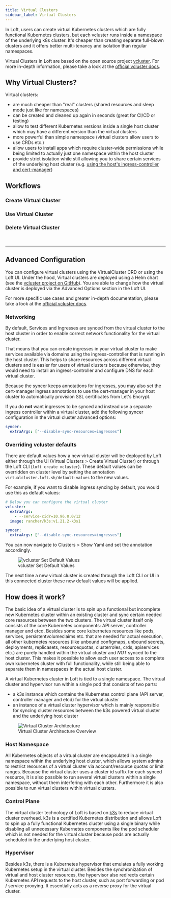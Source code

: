 ```yaml
---
title: Virtual Clusters
sidebar_label: Virtual Clusters
---
```




In Loft, users can create virtual Kubernetes clusters which are fully functional Kubernetes clusters, but each vcluster runs inside a namespace of the underlying k8s cluster. It's cheaper than creating separate full-blown clusters and it offers better multi-tenancy and isolation than regular namespaces.

Virtual Clusters in Loft are based on the open source project [vcluster](https://github.com/loft-sh/vcluster). For more in-depth information, please take a look at the [official vcluster docs](https://www.vcluster.com/docs/architecture/basics).

## Why Virtual Clusters?
Virtual clusters:
- are much cheaper than "real" clusters (shared resources and sleep mode just like for namespaces)
- can be created and cleaned up again in seconds (great for CI/CD or testing)
- allow to test different Kubernetes versions inside a single host cluster which may have a different version than the virtual clusters
- more powerful than simple namespace (virtual clusters allow users to use CRDs etc.)
- allow users to install apps which require cluster-wide permissions while being limited to actually just one namespace within the host cluster
- provide strict isolation while still allowing you to share certain services of the underlying host cluster (e.g. [using the host's ingress-controller and cert-manager](#networking))


## Workflows

### Create Virtual Cluster
<CreateVClusterFragment/>

### Use Virtual Cluster
<UseVClusterFragment/>

### Delete Virtual Cluster
<DeleteVClusterFragment/>

<br/>

---


## Advanced Configuration
You can configure virtual clusters using the VirtualCluster CRD or using the Loft UI. Under the hood, Virtual clusters are deployed using a Helm chart (see the [vcluster project on GitHub](https://github.com/loft-sh/vluster)). You are able to change how the virtual cluster is deployed via the Advanced Options section in the Loft UI.

For more specific use cases and greater in-depth documentation, please take a look at the [official vcluster docs](https://www.vcluster.com/docs/architecture/basics).

### Networking
By default, Services and Ingresses are synced from the virtual cluster to the host cluster in order to enable correct network functionality for the virtual cluster.

That means that you can create ingresses in your virtual cluster to make services available via domains using the ingress-controller that is running in the host cluster. This helps to share resources across different virtual clusters and is easier for users of virtual clusters because otherwise, they would need to install an ingress-controller and configure DNS for each virtual cluster.

Because the syncer keeps annotations for ingresses, you may also set the cert-manager ingress annotations to use the cert-manager in your host cluster to automatically provision SSL certificates from Let's Encrypt.

If you do **not** want ingresses to be synced and instead use a separate ingress controller within a virtual cluster, add the following syncer configuration in the virtual cluster advanced options:
```yaml
syncer:
  extraArgs: ["--disable-sync-resources=ingresses"]
```

### Overriding vcluster defaults

There are default values how a new virtual cluster will be deployed by Loft either through the UI (Virtual Clusters > Create Virtual Cluster) or through the Loft CLI (`loft create vcluster`). These default values can be overridden on cluster level by setting the annotation `virtualcluster.loft.sh/default-values` to the new values. 

For example, if you want to disable ingress syncing by default, you would use this as default values:
```yaml
# Below you can configure the virtual cluster
vcluster:
  extraArgs:
    - --service-cidr=10.96.0.0/12
  image: rancher/k3s:v1.21.2-k3s1

syncer:
  extraArgs: ["--disable-sync-resources=ingresses"]
```

You can now navigate to Clusters > Show Yaml and set the annotation accordingly.

<figure class="frame">
    <img src="/docs/media/ui/vclusters/vcluster-default-values.png" alt="vcluster Set Default Values" />
    <figcaption>vcluster Set Default Values</figcaption>
</figure>

The next time a new virtual cluster is created through the Loft CLI or UI in this connected cluster these new default values will be applied.

## How does it work?
The basic idea of a virtual cluster is to spin up a functional but incomplete new Kubernetes cluster within an existing cluster and sync certain needed core resources between the two clusters.
The virtual cluster itself only consists of the core Kubernetes components: API server, controller manager and etcd.
Besides some core kubernetes resources like pods, services, persistentvolumeclaims etc. that are needed for actual execution, all other kubernetes resources (like unbound configmaps, unbound secrets, deployments, replicasets, resourcequotas, clusterroles, crds, apiservices etc.) are purely handled within the virtual cluster and *NOT* synced to the host cluster.
This makes it possible to allow each user access to a complete own kubernetes cluster with full functionality, while still being able to separate them in namespaces in the actual host cluster.

A virtual Kubernetes cluster in Loft is tied to a single namespace. The virtual cluster and hypervisor run within a single pod that consists of two parts:
- a k3s instance which contains the Kubernetes control plane (API server, controller manager and etcd) for the virtual cluster
- an instance of a virtual cluster hypervisor which is mainly responsible for syncing cluster resources between the k3s powered virtual cluster and the underlying host cluster

<figure class="frame">
  <img src="/docs/media/ui/vclusters/vcluster-architecture.png" alt="Virtual Cluster Architecture" />
  <figcaption>Virtual Cluster Architecture Overview</figcaption>
</figure>

### Host Namespace
All Kubernetes objects of a virtual cluster are encapsulated in a single namespace within the underlying host cluster, which allows system admins to restrict resources of a virtual cluster via account/resource quotas or limit ranges.
Because the virtual cluster uses a cluster id suffix for each synced resource, it is also possible to run several virtual clusters within a single namespace, without them interfering with each other.
Furthermore it is also possible to run virtual clusters within virtual clusters.

### Control Plane
The virtual cluster technology of Loft is based on [k3s](https://k3s.io/) to reduce virtual cluster overhead. k3s is a certified Kubernetes distribution and allows Loft to spin up a fully functional Kubernetes cluster using a single binary while disabling all unnecessary Kubernetes components like the pod scheduler which is not needed for the virtual cluster because pods are actually scheduled in the underlying host cluster.

### Hypervisor
Besides k3s, there is a Kubernetes hypervisor that emulates a fully working Kubernetes setup in the virtual cluster. Besides the synchronization of virtual and host cluster resources, the hypervisor also redirects certain Kubernetes API requests to the host cluster, such as port forwarding or pod / service proxying. It essentially acts as a reverse proxy for the virtual cluster.
